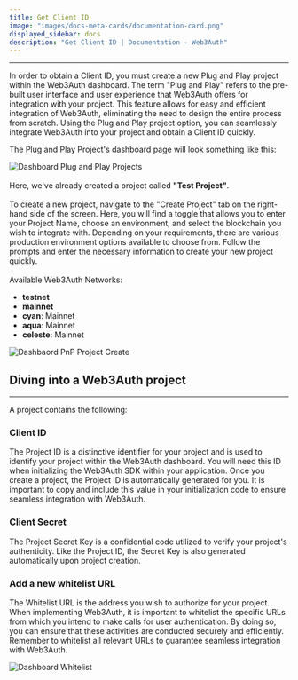 ```yaml
---
title: Get Client ID
image: "images/docs-meta-cards/documentation-card.png"
displayed_sidebar: docs
description: "Get Client ID | Documentation - Web3Auth"
---
```



---

In order to obtain a Client ID, you must create a new Plug and Play project within the Web3Auth dashboard. The term "Plug and Play" refers to the
pre-built user interface and user experience that Web3Auth offers for integration with your project. This feature allows for easy and efficient
integration of Web3Auth, eliminating the need to design the entire process from scratch. Using the Plug and Play project option, you can seamlessly
integrate Web3Auth into your project and obtain a Client ID quickly.

The Plug and Play Project's dashboard page will look something like this:

<div style={{ flexBasis: "300px", flexGrow: "1", textAlign: "center" }}>
  <img src={DashboardPnP} style={{ alignSelf: "center", maxWidth: "100%" }} alt="Dashboard Plug and Play Projects" />
</div>
<br />

<div style={{ display: "flex", flexWrap: "wrap", gap: "10px" }}>
  <div style={{ flexBasis: "30%", flexGrow: "10", justifyContent: "center" }}>
    Here, we've already created a project called <strong>"Test Project"</strong>.
    <br />
    <br />
    To create a new project, navigate to the "Create Project" tab on the right-hand side of the screen. Here, you will find a toggle that allows you to
    enter your Project Name, choose an environment, and select the blockchain you wish to integrate with. Depending on your requirements, there are various
    production environment options available to choose from. Follow the prompts and enter the necessary information to create your new project quickly.
    <br />
    <br />
    Available Web3Auth Networks:
    <ul>
      <li><b>testnet</b></li>
      <li><b>mainnet</b></li>
      <li><b>cyan</b>:  Mainnet</li>
      <li><b>aqua</b>: Mainnet</li>
      <li><b>celeste</b>: Mainnet</li>
    </ul>

  </div>
  <div
    style={{
      flexBasis: "40%",
      flexGrow: "1",
      alignItems: "center",
      justifyContent: "center",
    }}
  >
    <img style={{ display: "block", maxHeight: "500px", alignSelf: "center" }} src={DashboardPnpCreate} alt="Dashbaord PnP Project Create" />
  </div>
</div>

## Diving into a Web3Auth project

---

A project contains the following:

### Client ID

The Project ID is a distinctive identifier for your project and is used to identify your project within the Web3Auth dashboard. You will need this ID
when initializing the Web3Auth SDK within your application. Once you create a project, the Project ID is automatically generated for you. It is
important to copy and include this value in your initialization code to ensure seamless integration with Web3Auth.

### Client Secret

The Project Secret Key is a confidential code utilized to verify your project's authenticity. Like the Project ID, the Secret Key is also generated
automatically upon project creation.

### Add a new whitelist URL

The Whitelist URL is the address you wish to authorize for your project. When implementing Web3Auth, it is important to whitelist the specific URLs
from which you intend to make calls for user authentication. By doing so, you can ensure that these activities are conducted securely and efficiently.
Remember to whitelist all relevant URLs to guarantee seamless integration with Web3Auth.

<div style={{ flexBasis: "300px", flexGrow: "1", textAlign: "center" }}>
  <img src={DashboardImage} style={{ alignSelf: "center", maxWidth: "100%" }} alt="Dashboard Whitelist" />
</div>
